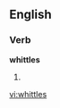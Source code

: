 
==English==

===Verb===
'''whittles'''

# {{third-person singular of|[[whittle]]}}

[[vi:whittles]]